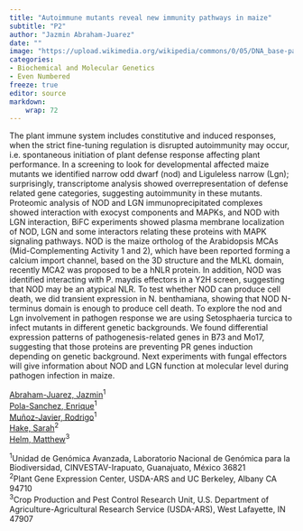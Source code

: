 ```yaml
---
title: "Autoimmune mutants reveal new immunity pathways in maize"
subtitle: "P2"
author: "Jazmin Abraham-Juarez"
date: ""
image: "https://upload.wikimedia.org/wikipedia/commons/0/05/DNA_base-pair_diagram.jpg"
categories: 
- Biochemical and Molecular Genetics
- Even Numbered
freeze: true
editor: source
markdown: 
    wrap: 72
---
```


The plant immune system includes constitutive and induced responses, when the strict fine-tuning regulation is disrupted autoimmunity may occur, i.e. spontaneous initiation of plant defense response affecting plant performance. In a screening to look for developmental affected maize mutants we identified narrow odd dwarf (nod) and Liguleless narrow (Lgn); surprisingly, transcriptome analysis showed overrepresentation of defense related gene categories, suggesting autoimmunity in these mutants. Proteomic analysis of NOD and LGN immunoprecipitated complexes showed interaction with exocyst components and MAPKs, and NOD with LGN interaction, BiFC experiments showed plasma membrane localization of NOD, LGN and some interactors relating these proteins with MAPK signaling pathways. NOD is the maize ortholog of the Arabidopsis MCAs (Mid-Complementing Activity 1 and 2), which have been reported forming a calcium import channel, based on the 3D structure and the MLKL domain, recently MCA2 was proposed to be a hNLR protein. In addition, NOD was identified interacting with P. maydis effectors in a Y2H screen, suggesting that NOD may be an atypical NLR. To test whether NOD can produce cell death, we did transient expression in N. benthamiana, showing that NOD N-terminus domain is enough to produce cell death. To explore the nod and Lgn involvement in pathogen response we are using Setosphaeria turcica to infect mutants in different genetic backgrounds. We found differential expression patterns of pathogenesis-related genes in B73 and Mo17, suggesting that those proteins are preventing PR genes induction depending on genetic background. Next experiments with fungal effectors will give information about NOD and LGN function at molecular level during pathogen infection in maize.

<a href='mailto:jazmin.abraham@cinvestav.mx'>Abraham-Juarez, Jazmin</a><sup>1</sup><br><a href='mailto:enrique.pola@cinvestav.mx'>Pola-Sanchez, Enrique</a><sup>1</sup><br><a href='mailto:rodrigo.munoz@cinvestav.mx'>Muñoz-Javier, Rodrigo</a><sup>1</sup><br><a href='mailto:hake@berkeley.edu'>Hake, Sarah</a><sup>2</sup><br><a href='mailto:helm6@purdue.edu'>Helm, Matthew</a><sup>3</sup><br>

<sup>1</sup>Unidad de Genómica Avanzada, Laboratorio Nacional de Genómica para la Biodiversidad, CINVESTAV-Irapuato, Guanajuato, México 36821<br><sup>2</sup>Plant Gene Expression Center, USDA-ARS and UC Berkeley, Albany CA 94710<br><sup>3</sup>Crop Production and Pest Control Research Unit, U.S. Department of Agriculture-Agricultural Research Service (USDA-ARS), West Lafayette, IN 47907<br>